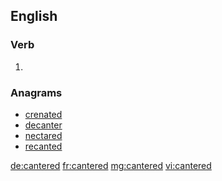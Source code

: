 ==English==

===Verb===
{{head|en}}

# {{en-past of|canter}}

===Anagrams===
* [[crenated#English|crenated]]
* [[decanter#English|decanter]]
* [[nectared#English|nectared]]
* [[recanted#English|recanted]]

[[de:cantered]]
[[fr:cantered]]
[[mg:cantered]]
[[vi:cantered]]